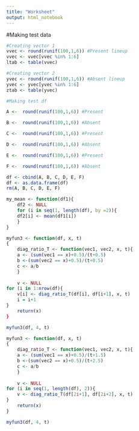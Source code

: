 ```yaml
---
title: "Worksheet"
output: html_notebook
---
```

#Making test data
```r
#Creating vector 1
vvec <- round(runif(100,1,6)) #Present lineup
vvec <- vvec[vvec %in% 1:6]
ltab <- table(vvec)

#Creating vector 2
yvec <- round(runif(100,1,6)) #Absent lineup
yvec <- yvec[yvec %in% 1:6]
ztab <- table(yvec)

#Making test df

A <-  round(runif(100,1,6)) #Present 

B <-  round(runif(100,1,6)) #Absent 

C <-  round(runif(100,1,6)) #Present 

D <-  round(runif(100,1,6)) #Absent

E <-  round(runif(100,1,6)) #Present 

F <-  round(runif(100,1,6)) #Absent

df <- cbind(A, B, C, D, E, F)
df <- as.data.frame(df)
rm(A, B, C, D, E, F)
```

```r
my_mean <- function(df1){
    df2 <- NULL
    for (i in seq(1, length(df), by =2)){
    df2[i] <- mean(df1[i])
    }
}

```

```r
myfun3 <- function(df, x, t)
{
    diag_ratio_T <- function(vec1, vec2, x, t){
    a <- (sum(vec1 == x)+0.5)/(t+0.5)
    b <-(sum(vec2 == x)+0.5)/(t+0.5)
    c <- a/b
    }
    
    v <- NULL
for (i in 1:nrow(df){
    v[i] <- diag_ratio_T(df[i], df[i+1], x, t)
    i = i+1
}
    return(x)
}

myfun3(df, 4, t)
```









```r
myfun3 <- function(df, x, t)
{
    diag_ratio_T <- function(vec1, vec2, x, t){
    a <- (sum(vec1 == x)+0.5)/(t+1.5)
    b <-(sum(vec2 == x)+0.5)/(t+2.5)
    c <- a/b
    }
    
    v <- NULL
for (i in seq(1, length(df), 2)){
    v <- diag_ratio_T(df[2i+1], df[2i+2], x, t)
}
    return(x)
}

myfun3(df, 4, t)
```

